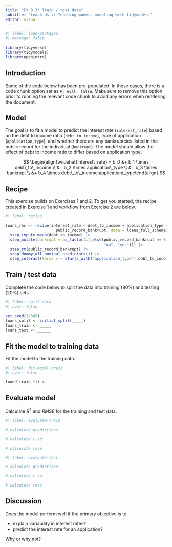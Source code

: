 ```yaml
---
title: "Ex 3.3: Train / test data"
subtitle: "teach_ds :: Teaching modern modeling with tidymodels"
editor: visual
---
```


```r
#| label: load-packages
#| message: false

library(tidyverse)
library(tidymodels)
library(openintro)
```

## Introduction

Some of the code below has been pre-populated.
In these cases, there is a code chunk option set as `#| eval: false`.
Make sure to remove this option prior to running the relevant code chunk to avoid any errors when rendering the document.

## Model

The goal is to fit a model to predict the interest rate (`interest_rate`) based on the debt to income ratio (`debt_to_income`), type of application (`application_type`), and whether there are any bankruptcies listed in the public record for the individual (`bankrupt`).
The model should allow the effect of debt to income ratio to differ based on application type.

$$
\begin{align}\widehat{interest\_rate} = b_0 &+ b_1 \times debt\_to\_income \\ &+ b_2 \times application\_type \\ &+ b_3 \times bankrupt \\ &+ b_4 \times debt\_to\_income:application\_type\end{align}
$$

## Recipe

This exercise builds on Exercises 1 and 2.
To get you started, the recipe created in Exercise 1 and workflow from Exercise 2 are below.

```r
#| label: recipe

loans_rec <- recipe(interest_rate ~ debt_to_income + application_type + 
                      public_record_bankrupt, data = loans_full_schema) |>
  step_impute_mean(debt_to_income) |>
  step_mutate(bankrupt = as_factor(if_else(public_record_bankrupt == 0, 
                                           "no", "yes"))) |>
  step_rm(public_record_bankrupt) |>
  step_dummy(all_nominal_predictors()) |>
  step_interact(terms = ~ starts_with("application_type"):debt_to_income)
```

## Train / test data

Complete the code below to split the data into training (80%) and testing (20%) sets.

```r
#| label: split-data
#| eval: false 

set.seed(12345)
loans_split <- initial_split(_____)
loans_train <- _____
loans_test <- ______
```

## Fit the model to training data

Fit the model to the training data.

```r
#| label: fit-model-train
#| eval: false 

loand_train_fit <- ______
```

## Evaluate model

Calculate $R^2$ and $RMSE$ for the training and test data.

```r
#| label: evaluate-train

# calculate predictions 

# calculate r-sq

# calculate rmse

```

```r
#| label: evaluate-test

# calculate predictions 

# calculate r-sq

# calculate rmse
```

## Discussion

Does the model perform well if the primary objective is to

-   explain variability in interest rates?
-   predict the interest rate for an application?

Why or why not?

